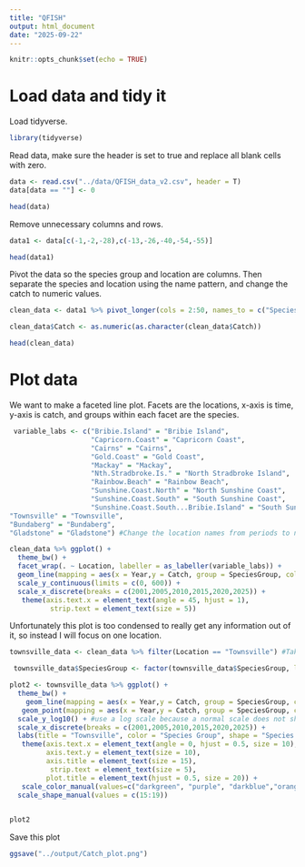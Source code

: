 ```yaml
---
title: "QFISH"
output: html_document
date: "2025-09-22"
---
```


```r
knitr::opts_chunk$set(echo = TRUE)
```
# Load data and tidy it

Load tidyverse.
```r
library(tidyverse)
```

Read data, make sure the header is set to true and replace all blank cells with zero.

```r
data <- read.csv("../data/QFISH_data_v2.csv", header = T)
data[data == ""] <- 0 

head(data)
```


Remove unnecessary columns and rows.
```r
data1 <- data[c(-1,-2,-28),c(-13,-26,-40,-54,-55)]

head(data1)
```

Pivot the data so the species group and location are columns. Then separate the species and location using the name pattern, and change the catch to numeric values.
```r
clean_data <- data1 %>% pivot_longer(cols = 2:50, names_to = c("SpeciesGroup","Location"), values_to = "Catch", names_pattern = "(.+)_(.+)", values_drop_na = T) 

clean_data$Catch <- as.numeric(as.character(clean_data$Catch))

head(clean_data)
```

# Plot data

We want to make a faceted line plot. Facets are the locations, x-axis is time, y-axis is catch, and groups within each facet are the species.
```r
 variable_labs <- c("Bribie.Island" = "Bribie Island", 
                    "Capricorn.Coast" = "Capricorn Coast",
                    "Cairns" = "Cairns",
                    "Gold.Coast" = "Gold Coast",
                    "Mackay" = "Mackay",
                    "Nth.Stradbroke.Is." = "North Stradbroke Island",
                    "Rainbow.Beach" = "Rainbow Beach",
                    "Sunshine.Coast.North" = "North Sunshine Coast", 
                    "Sunshine.Coast.South" = "South Sunshine Coast",
                    "Sunshine.Coast.South...Bribie.Island" = "South Sunshine Coast & Bribie Island",
"Townsville" = "Townsville",
"Bundaberg" = "Bundaberg",
"Gladstone" = "Gladstone") #Change the location names from periods to normal text

clean_data %>% ggplot() +
  theme_bw() +
  facet_wrap(. ~ Location, labeller = as_labeller(variable_labs)) +
  geom_line(mapping = aes(x = Year,y = Catch, group = SpeciesGroup, color = SpeciesGroup)) +
  scale_y_continuous(limits = c(0, 600)) + 
  scale_x_discrete(breaks = c(2001,2005,2010,2015,2020,2025)) +
   theme(axis.text.x = element_text(angle = 45, hjust = 1),
          strip.text = element_text(size = 5))
```
Unfortunately this plot is too condensed to really get any information out of it, so instead I will focus on one location.

```r
townsville_data <- clean_data %>% filter(Location == "Townsville") #Take only the data from Townsville

 townsville_data$SpeciesGroup <- factor(townsville_data$SpeciesGroup, levels = c("Shark","Other","Turtle","Mammal")) #Reorder the species group so the legend is in an intuitive order

plot2 <- townsville_data %>% ggplot() +
  theme_bw() +
    geom_line(mapping = aes(x = Year,y = Catch, group = SpeciesGroup, color = SpeciesGroup), size = 1) +
   geom_point(mapping = aes(x = Year,y = Catch, group = SpeciesGroup, color = SpeciesGroup, shape = SpeciesGroup), size = 3) +
  scale_y_log10() + #use a log scale because a normal scale does not show the difference between turtle and mammal
  scale_x_discrete(breaks = c(2001,2005,2010,2015,2020,2025)) +
  labs(title = "Townsville", color = "Species Group", shape = "Species Group") +
   theme(axis.text.x = element_text(angle = 0, hjust = 0.5, size = 10),
         axis.text.y = element_text(size = 10),
         axis.title = element_text(size = 15),
          strip.text = element_text(size = 5),
         plot.title = element_text(hjust = 0.5, size = 20)) +
   scale_color_manual(values=c("darkgreen", "purple", "darkblue","orange")) +
  scale_shape_manual(values = c(15:19))
  

plot2
```
Save this plot
```r
ggsave("../output/Catch_plot.png")
```

